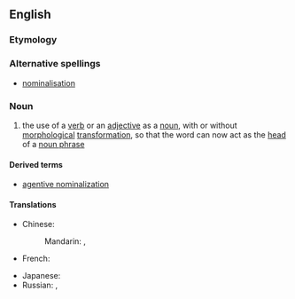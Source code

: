 ==English==
{{wikipedia}}

===Etymology===
{{suffix|nominal|ization|lang=en}}

===Alternative spellings===
*[[nominalisation]]

===Noun===
{{en-noun}}

# {{linguistics}} the use of a [[verb]] or an [[adjective]] as a [[noun]], with or without [[morphological]] [[transformation]], so that the word can now act as the [[head]] of a [[noun phrase]]

====Derived terms====
*[[agentive nominalization]]

====Translations====
{{trans-top|use of a verb or an adjective as a noun}}
* Chinese:
*: Mandarin: {{t|zh|名詞化|sc=Hani}}, {{t|zh|名词化|tr=míngcíhuà|sc=Hani}}
* French: {{t+|fr|substantivation|f}}
{{trans-mid}}
* Japanese: {{t|ja|名詞化|tr=めいしか, meishika|sc=Jpan}}
* Russian: {{t|ru|субстантивация|f|tr=substantivácija|sc=Cyrl}}, {{t|ru|номинализация|f|tr=nominalizácija|sc=Cyrl}}
{{trans-bottom}}